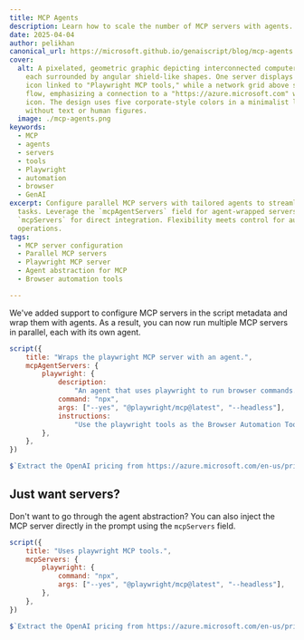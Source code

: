 ```yaml
---
title: MCP Agents
description: Learn how to scale the number of MCP servers with agents.
date: 2025-04-04
author: pelikhan
canonical_url: https://microsoft.github.io/genaiscript/blog/mcp-agents
cover:
  alt: A pixelated, geometric graphic depicting interconnected computer servers,
    each surrounded by angular shield-like shapes. One server displays a browser
    icon linked to "Playwright MCP tools," while a network grid above shows data
    flow, emphasizing a connection to a "https://azure.microsoft.com" website
    icon. The design uses five corporate-style colors in a minimalist layout
    without text or human figures.
  image: ./mcp-agents.png
keywords:
  - MCP
  - agents
  - servers
  - tools
  - Playwright
  - automation
  - browser
  - GenAI
excerpt: Configure parallel MCP servers with tailored agents to streamline
  tasks. Leverage the `mcpAgentServers` field for agent-wrapped servers or use
  `mcpServers` for direct integration. Flexibility meets control for automated
  operations.
tags:
  - MCP server configuration
  - Parallel MCP servers
  - Playwright MCP server
  - Agent abstraction for MCP
  - Browser automation tools

---
```


We've added support to configure MCP servers in the script metadata and wrap them with agents.
As a result, you can now run multiple MCP servers in parallel, each with its own agent.

```js "mcpAgentServers" wrap
script({
    title: "Wraps the playwright MCP server with an agent.",
    mcpAgentServers: {
        playwright: {
            description:
                "An agent that uses playwright to run browser commands.",
            command: "npx",
            args: ["--yes", "@playwright/mcp@latest", "--headless"],
            instructions:
                "Use the playwright tools as the Browser Automation Tools.",
        },
    },
})

$`Extract the OpenAI pricing from https://azure.microsoft.com/en-us/pricing/details/cognitive-services/openai-service/`
```

## Just want servers?

Don't want to go through the agent abstraction? You can also inject the MCP server directly in the prompt using the `mcpServers` field.

```js title="mcpServers" wrap
script({
    title: "Uses playwright MCP tools.",
    mcpServers: {
        playwright: {
            command: "npx",
            args: ["--yes", "@playwright/mcp@latest", "--headless"],
        },
    },
})

$`Extract the OpenAI pricing from https://azure.microsoft.com/en-us/pricing/details/cognitive-services/openai-service/`
```
